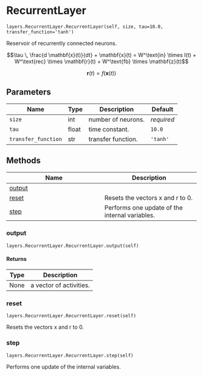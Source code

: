 # RecurrentLayer { #water_tank.layers.RecurrentLayer.RecurrentLayer }

`layers.RecurrentLayer.RecurrentLayer(self, size, tau=10.0, transfer_function='tanh')`

Reservoir of recurrently connected neurons.

$$\tau \, \frac{d \mathbf{x}(t)}{dt} + \mathbf{x}(t) = W^\text{in} \times I(t) + W^\text{rec} \times \mathbf{r}(t) + W^\text{fb} \times \mathbf{z}(t)$$
    
$$\mathbf{r}(t) = f(\mathbf{x}(t))$$

## Parameters

| Name                | Type   | Description        | Default    |
|---------------------|--------|--------------------|------------|
| `size`              | int    | number of neurons. | _required_ |
| `tau`               | float  | time constant.     | `10.0`     |
| `transfer_function` | str    | transfer function. | `'tanh'`   |

## Methods

| Name | Description |
| --- | --- |
| [output](#water_tank.layers.RecurrentLayer.RecurrentLayer.output) |  |
| [reset](#water_tank.layers.RecurrentLayer.RecurrentLayer.reset) | Resets the vectors x and r to 0. |
| [step](#water_tank.layers.RecurrentLayer.RecurrentLayer.step) | Performs one update of the internal variables. |

### output { #water_tank.layers.RecurrentLayer.RecurrentLayer.output }

`layers.RecurrentLayer.RecurrentLayer.output(self)`

#### Returns

| Type   | Description             |
|--------|-------------------------|
| None   | a vector of activities. |

### reset { #water_tank.layers.RecurrentLayer.RecurrentLayer.reset }

`layers.RecurrentLayer.RecurrentLayer.reset(self)`

Resets the vectors x and r to 0.

### step { #water_tank.layers.RecurrentLayer.RecurrentLayer.step }

`layers.RecurrentLayer.RecurrentLayer.step(self)`

Performs one update of the internal variables.